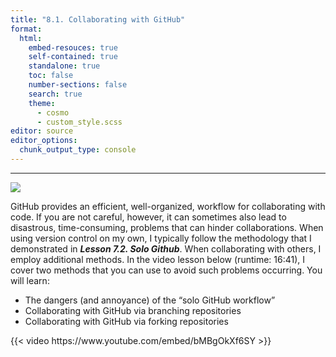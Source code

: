 ```yaml
---
title: "8.1. Collaborating with GitHub"
format:
  html:
    embed-resouces: true
    self-contained: true
    standalone: true
    toc: false
    number-sections: false
    search: true
    theme: 
      - cosmo
      - custom_style.scss
editor: source
editor_options: 
  chunk_output_type: console
---
```

<hr>

![](../../images/hex_complex.png){.intro_image}

GitHub provides an efficient, well-organized, workflow for collaborating with code. If you are not careful, however, it can sometimes also lead to disastrous, time-consuming, problems that can hinder collaborations. When using version control on my own, I typically follow the methodology that I demonstrated in ***Lesson 7.2. Solo Github***. When collaborating with others, I employ additional methods. In the video lesson below (runtime: 16:41), I cover two methods that you can use to avoid such problems occurring. You will learn:

* The dangers (and annoyance) of the "solo GitHub workflow"
* Collaborating with GitHub via branching repositories
* Collaborating with GitHub via forking repositories

{{< video https://www.youtube.com/embed/bMBgOkXf6SY >}}

